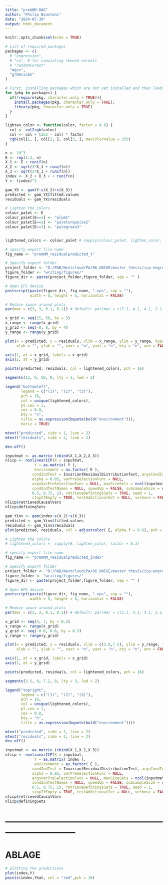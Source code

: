 ```yaml
---
title: "preANM-DAG"
author: "Philip Boustani"
date: "2024-07-30"
output: html_document
---
```


```r
knitr::opts_chunk$set(echo = TRUE)
```


```r
# List of required packages
packages <- c(
  # "engression",
  # "sn", # for simulating skewed normals
  # "randomForest"
  "mgcv", 
  "grDevices"
)

# First, installing packages which are not yet installed and then loading all of them
for (pkg in packages) {
  if(!require(pkg, character.only = TRUE)){
    install.packages(pkg, character.only = TRUE);
    library(pkg, character.only = TRUE)
  }
}
```



```r
lighten_color <- function(color, factor = 0.6) {
  col <- col2rgb(color)
  col <- col + (255 - col) * factor
  rgb(col[1, ], col[2, ], col[3, ], maxColorValue = 255)
}
```



```r
n <- 10^3
E <- rep(1:3, n)
X_1 <- E + runif(n)
X_2 <- sqrt(3*X_1 + runif(n))
X_3 <- sqrt(2*X_1 + runif(n))
index <- X_2 + X_3 + + runif(n)
Y <- (index)^2
```

```r
gam_YX <- gam(Y~s(X_2)+s(X_3))
predicted <- gam_YX$fitted.values
residuals <- gam_YX$residuals
```


```r
# Lighten the colors
colour_palet <- E
colour_palet[E==1] <- "plum1"
colour_palet[E==2] <- "paleturquoise2"
colour_palet[E==3] <- "palegreen3"


lightened_colors <- colour_palet # sapply(colour_palet, lighten_color, factor = 0.3)

# specify export file name
fig_name <- "preANM_residualpredicted_Y"

# Specify export folder
project_folder <- "D:/PAB/Nextcloud/PA/06_UNIGE/master_thesis/icp-engression/"
figure_folder <- "writing/figures/"
figure_dir <- paste(project_folder,figure_folder, sep = "" )

# Open EPS device
postscript(paste(figure_dir, fig_name, ".eps", sep = ""),
           width = 5, height = 5, horizontal = FALSE)

# Reduce space around plots
par(mar = c(3, 3, 0.1, 0.1)) # default: par(mar = c(5.1, 4.1, 4.1, 2.1))   

x_grid <- seq(15, 50, by = 5)
x_range <- range(x_grid)
y_grid <- seq(-8, 8, by = 4)
y_range <- range(y_grid)

plot(x = predicted, y = residuals, xlim = x_range, ylim = y_range, type = "n", 
     xlab = "", ylab = "", xaxt = "n", yaxt = "n", bty = "n", ann = FALSE)

axis(1, at = x_grid, labels = x_grid) 
axis(2, at = y_grid)

points(predicted, residuals, col = lightened_colors, pch = 16)

segments(13, 0, 50, 0, lty = 3, lwd = 2)

legend("bottomleft",
       legend = c("(1)", "(2)", "(3)"),
       pch = 16, 
       col = unique(lightened_colors),
       pt.cex = 1,
       cex = 0.8, 
       bty = "n", 
       title = as.expression(bquote(bold("environment"))),
       horiz = TRUE)

mtext("predicted", side = 1, line = 2)
mtext("residuals", side = 2, line = 2)

dev.off()
```



```r
inputmat <- as.matrix (cbind(X_1,X_2,X_3))
nlicp <- nonlinearICP(X = inputmat, 
             Y = as.matrix( Y ), 
             environment = as.factor( E ),
            condIndTest = InvariantResidualDistributionTest, argsCondIndTest = TRUE,
            alpha = 0.05, varPreSelectionFunc = NULL,
            argsVarPreSelectionFunc = NULL, maxSizeSets = ncol(inputmat),
            condIndTestNames = NULL, speedUp = FALSE, subsampleSize = c(0.1, 0.25,
            0.5, 0.75, 1), retrieveDefiningsSets = TRUE, seed = 1,
            stopIfEmpty = TRUE, testAdditionalSet = NULL, verbose = FALSE)
nlicp$retrievedCausalVars
nlicp$definingSets
```





```r
gam_Yinv <- gam(index~s(X_2)+s(X_3))
predicted <- gam_Yinv$fitted.values
residuals <- gam_Yinv$residuals
plot(predicted, residuals, col = adjustcolor( E, alpha.f = 0.6), pch = 16)
```


```r
# Lighten the colors
# lightened_colors <- sapply(E, lighten_color, factor = 0.3)

# specify export file name
fig_name <- "preANM_residualpredicted_index"

# Specify export folder
project_folder <- "D:/PAB/Nextcloud/PA/06_UNIGE/master_thesis/icp-engression/"
figure_folder <- "writing/figures/"
figure_dir <- paste(project_folder,figure_folder, sep = "" )

# Open EPS device
postscript(paste(figure_dir, fig_name, ".eps", sep = ""),
           width = 5, height = 5, horizontal = FALSE)

# Reduce space around plots
par(mar = c(3, 3, 0.1, 0.1)) # default: par(mar = c(5.1, 4.1, 4.1, 2.1))   

x_grid <- seq(4, 7, by = 0.5)
x_range <- range(x_grid)
y_grid <- seq(-0.6, 0.6, by = 0.3)
y_range <- range(y_grid)

plot(x = predicted, y = residuals, xlim = c(3.8,7.5), ylim = y_range, type = "n", 
     xlab = "", ylab = "", xaxt = "n", yaxt = "n", bty = "n", ann = FALSE)

axis(1, at = x_grid, labels = x_grid) 
axis(2, at = y_grid)

points(predicted, residuals, col = lightened_colors, pch = 16)

segments(3.5, 0, 7.2, 0, lty = 3, lwd = 2)

legend("topright",
       legend = c("(1)", "(2)", "(3)"),
       pch = 16, 
       col = unique(lightened_colors),
       pt.cex = 1,
       cex = 0.8, 
       bty = "n", 
       title = as.expression(bquote(bold("environment"))))

mtext("predicted", side = 1, line = 2)
mtext("residuals", side = 2, line = 2)
dev.off()
```


```r
inputmat <- as.matrix (cbind(X_1,X_2,X_3))
nlicp <- nonlinearICP(X = inputmat, 
             Y = as.matrix( index ), 
             environment = as.factor( E ),
            condIndTest = InvariantResidualDistributionTest, argsCondIndTest = TRUE,
            alpha = 0.05, varPreSelectionFunc = NULL,
            argsVarPreSelectionFunc = NULL, maxSizeSets = ncol(inputmat),
            condIndTestNames = NULL, speedUp = FALSE, subsampleSize = c(0.1, 0.25,
            0.5, 0.75, 1), retrieveDefiningsSets = TRUE, seed = 1,
            stopIfEmpty = TRUE, testAdditionalSet = NULL, verbose = FALSE)
nlicp$retrievedCausalVars
nlicp$definingSets
```





































# ------------------------------------------------------------------------------
# ABLAGE 


```r
# plotting the predictions
plot(index,Y)
points(index,Yhat, col = "red",pch = 16)
```

